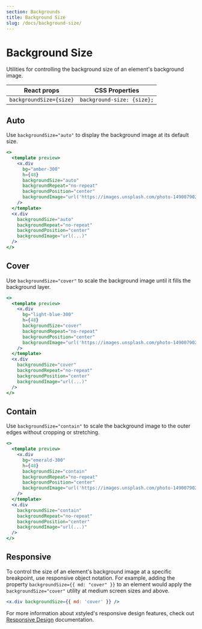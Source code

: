 ```yaml
---
section: Backgrounds
title: Background Size
slug: /docs/background-size/
---
```


# Background Size

Utilities for controlling the background size of an element's background image.

<carbon-ad />

| React props              | CSS Properties              |
| ------------------------ | --------------------------- |
| `backgroundSize={size}` | `background-size: {size};` |

## Auto

Use `backgroundSize="auto"` to display the background image at its default size.

```jsx preview color=amber
<>
  <template preview>
    <x.div
      bg="amber-300"
      h={48}
      backgroundSize="auto"
      backgroundRepeat="no-repeat"
      backgroundPosition="center"
      backgroundImage="url('https://images.unsplash.com/photo-1490079027102-cd08f2308c73?ixlib=rb-1.2.1&ixid=MXwxMjA3fDB8MHxwaG90by1wYWdlfHx8fGVufDB8fHw%3D&auto=format&fit=crop&w=200&h=200&q=80');"
    />
  </template>
  <x.div
    backgroundSize="auto"
    backgroundRepeat="no-repeat"
    backgroundPosition="center"
    backgroundImage="url(...)"
  />
</>
```

## Cover

Use `backgroundSize="cover"` to scale the background image until it fills the background layer.

```jsx preview color=light-blue
<>
  <template preview>
    <x.div
      bg="light-blue-300"
      h={48}
      backgroundSize="cover"
      backgroundRepeat="no-repeat"
      backgroundPosition="center"
      backgroundImage="url('https://images.unsplash.com/photo-1490079027102-cd08f2308c73?ixlib=rb-1.2.1&ixid=MXwxMjA3fDB8MHxwaG90by1wYWdlfHx8fGVufDB8fHw%3D&auto=format&fit=crop&w=200&h=200&q=80');"
    />
  </template>
  <x.div
    backgroundSize="cover"
    backgroundRepeat="no-repeat"
    backgroundPosition="center"
    backgroundImage="url(...)"
  />
</>
```

## Contain

Use `backgroundSize="contain"` to scale the background image to the outer edges without cropping or stretching.

```jsx preview color=emerald
<>
  <template preview>
    <x.div
      bg="emerald-300"
      h={48}
      backgroundSize="contain"
      backgroundRepeat="no-repeat"
      backgroundPosition="center"
      backgroundImage="url('https://images.unsplash.com/photo-1490079027102-cd08f2308c73?ixlib=rb-1.2.1&ixid=MXwxMjA3fDB8MHxwaG90by1wYWdlfHx8fGVufDB8fHw%3D&auto=format&fit=crop&w=200&h=200&q=80');"
    />
  </template>
  <x.div
    backgroundSize="contain"
    backgroundRepeat="no-repeat"
    backgroundPosition="center"
    backgroundImage="url(...)"
  />
</>
```

## Responsive

To control the size of an element's background image at a specific breakpoint, use responsive object notation. For example, adding the property `backgroundSize={{ md: "cover" }}` to an element would apply the `backgroundSize="cover"` utility at medium screen sizes and above.

```jsx
<x.div backgroundSize={{ md: 'cover' }} />
```

For more information about xstyled's responsive design features, check out [Responsive Design](/docs/responsive-design/) documentation.
